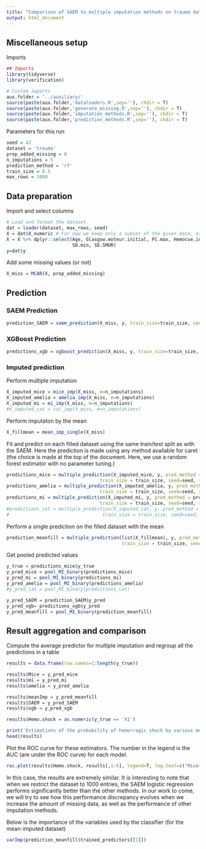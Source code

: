 ```yaml
---
title: "Comparison of SAEM to multiple imputation methods on trauma data"
output: html_document
---
```


## Miscellaneous setup
Imports

```r
## Imports
library(tidyverse)
library(verification)

# Custom imports
aux.folder = '../auxiliary/'
source(paste(aux.folder,'dataloaders.R',sep=''), chdir = T)
source(paste(aux.folder,'generate_missing.R',sep=''), chdir = T)
source(paste(aux.folder,'imputation_methods.R',sep=''), chdir = T)
source(paste(aux.folder,'prediction_methods.R',sep=''), chdir = T)
```

Parameters for this run
```r
seed = 42
dataset = 'trauma'
prop_added_missing = 0
n_imputations = 5
prediction_method = 'rf'
train_size = 0.5
max_rows = 1000
```

## Data preparation
Import and select columns

```r
# Load and format the dataset
dat = loader(dataset, max_rows, seed)
X = dat$X_numeric # For now we keep only a subset of the given data, as in Wei's work
X = X %>% dplyr::select(Age, Glasgow.moteur.initial, FC.max, Hemocue.init, Remplissage.total.cristalloides, Remplissage.total.colloides,
                        SD.min, SD.SMUR)
y=dat$y
```

Add some missing values (or not)
```r
X_miss = MCAR(X, prop_added_missing)
```

## Prediction
### SAEM Prediction
```r
prediction_SAEM = saem_prediction(X_miss, y, train_size=train_size, seed=seed, printevery=50)
```
### XGBoost Prediction
```r
predictions_xgb = xgboost_prediction(X_miss, y, train_size=train_size, seed=seed, spl=prediction_SAEM$spl)
```

### Imputed prediction
Perform multiple imputation
```r
X_imputed_mice = mice_imp(X_miss, m=n_imputations)
X_imputed_amelia = amelia_imp(X_miss, m=n_imputations)
X_imputed_mi = mi_imp(X_miss, m=n_imputations)
#X_imputed_cat = cat_imp(X_miss, m=n_imputations)
```

Perform imputaton by the mean
```r
X_fillmean = mean_imp_single(X_miss)
```

Fit and predict on each filled dataset using the same train/test split as with the SAEM. Here the prediction is made using any method available for caret (the choice is made at the top of the document. Here, we use a random forest estimator with no parameter tuning.)
```r
predictions_mice = multiple_prediction(X_imputed_mice, y, pred_method = prediction_method, 
                                  train_size = train_size, seed=seed, spl=prediction_SAEM$spl)
predictions_amelia = multiple_prediction(X_imputed_amelia, y, pred_method = prediction_method, 
                                  train_size = train_size, seed=seed, spl=prediction_SAEM$spl)
predictions_mi = multiple_prediction(X_imputed_mi, y, pred_method = prediction_method, 
                                  train_size = train_size, seed=seed, spl=prediction_SAEM$spl)
#predictions_cat = multiple_prediction(X_imputed_cat, y, pred_method = prediction_method, 
#                                  train_size = train_size, seed=seed, spl=prediction_SAEM$spl)
```

Perform a single prediction on the filled dataset with the mean
```r
prediction_meanfill = multiple_prediction(list(X_fillmean), y, pred_method = prediction_method, 
                                          train_size = train_size, seed=seed,spl=prediction_SAEM$spl)
```

Get pooled predicted values
```r
y_true = predictions_mice$y_true
y_pred_mice = pool_MI_binary(predictions_mice)
y_pred_mi = pool_MI_binary(predictions_mi)
y_pred_amelia = pool_MI_binary(predictions_amelia)
#y_pred_cat = pool_MI_binary(predictions_cat)

y_pred_SAEM = prediction_SAEM$y_pred
y_pred_xgb= predictions_xgb$y_pred
y_pred_meanfill = pool_MI_binary(prediction_meanfill)
```


## Result aggregation and comparison
Compute the average predictor for multiple imputation and regroup all the predictions in a table
```r
results = data.frame(row.names=1:length(y_true))

results$Mice = y_pred_mice
results$mi = y_pred_mi
results$amelia = y_pred_amelia

results$meanImp = y_pred_meanfill
results$SAEM = y_pred_SAEM
results$xgb = y_pred_xgb

results$Hemo.shock = as.numeric(y_true == 'X1')

print('Estimations of the probability of hemorragic shock by various methods')
head(results)
```

Plot the ROC curve for these estimators. The number in the legend is the AUC (are under the ROC curve) for each model.
```r
roc.plot(results$Hemo.shock, results[,1:6], legend=T, leg.text=c("Mice+RF", "mi+RF", 'Amelia+RF', 'Mean+RF', 'SAEM', 'xgb'))
```

In this case, the results are extremely similar. It is interesting to note that when we restrict the dataset to 1000 entries, the SAEM logistic regression performs significantly better than the other methods. In our work to come, we will try to see how this performance discrepancy evolves when we increase the amount of missing data, as well as the performance of other imputation methods. 

Below is the importance of the variables used by the classifier (for the mean-imputed dataset)
```r
varImp(prediction_meanfill$trained_predictors[[1]])
```